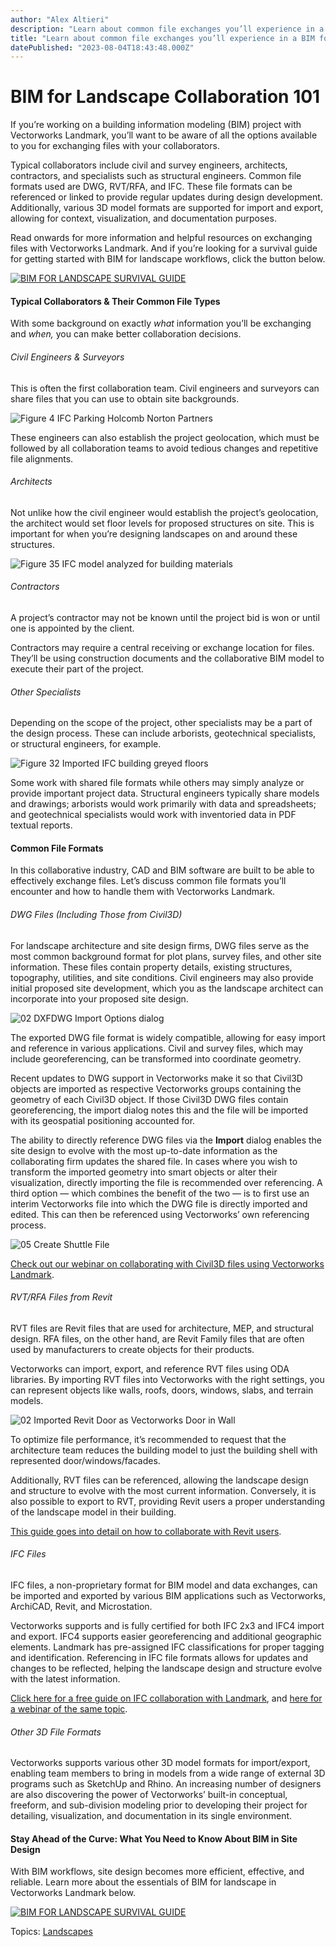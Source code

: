 ```yaml
---
author: "Alex Altieri"
description: "Learn about common file exchanges you’ll experience in a BIM for landscape workflow with Vectorworks Landmark, and how you can comfortably collaborate."
title: "Learn about common file exchanges you’ll experience in a BIM for landscape workflow with Vectorworks Landmark, and how you can comfortably collaborate." 
datePublished: "2023-08-04T18:43:48.000Z"
---
```

# BIM for Landscape Collaboration 101

If you’re working on a building information modeling (BIM) project with Vectorworks Landmark, you’ll want to be aware of all the options available to you for exchanging files with your collaborators.

Typical collaborators include civil and survey engineers, architects, contractors, and specialists such as structural engineers. Common file formats used are DWG, RVT/RFA, and IFC. These file formats can be referenced or linked to provide regular updates during design development. Additionally, various 3D model formats are supported for import and export, allowing for context, visualization, and documentation purposes.

Read onwards for more information and helpful resources on exchanging files with Vectorworks Landmark. And if you’re looking for a survival guide for getting started with BIM for landscape workflows, click the button below.

[![BIM FOR LANDSCAPE SURVIVAL GUIDE](https://no-cache.hubspot.com/cta/default/3018241/70406e5c-529e-425c-ba8d-e21a19182498.png)](https://cta-redirect.hubspot.com/cta/redirect/3018241/70406e5c-529e-425c-ba8d-e21a19182498) 

#### Typical Collaborators & Their Common File Types

With some background on exactly _what_ information you’ll be exchanging and _when,_ you can make better collaboration decisions.

###### Civil Engineers & Surveyors

This is often the first collaboration team. Civil engineers and surveyors can share files that you can use to obtain site backgrounds.

![Figure 4 IFC Parking Holcomb Norton Partners](https://blog.vectorworks.net/hs-fs/hubfs/Blog%20Images/2023%20Blog%20Images/8_B4L/Figure%204%20IFC%20Parking%20Holcomb%20Norton%20Partners.jpg?width=966&height=622&name=Figure%204%20IFC%20Parking%20Holcomb%20Norton%20Partners.jpg)

These engineers can also establish the project geolocation, which must be followed by all collaboration teams to avoid tedious changes and repetitive file alignments.

###### Architects

Not unlike how the civil engineer would establish the project’s geolocation, the architect would set floor levels for proposed structures on site. This is important for when you’re designing landscapes on and around these structures.

![Figure 35 IFC model analyzed for building materials](https://blog.vectorworks.net/hs-fs/hubfs/Blog%20Images/2023%20Blog%20Images/8_B4L/Figure%2035%20IFC%20model%20analyzed%20for%20building%20materials.png?width=3840&height=2160&name=Figure%2035%20IFC%20model%20analyzed%20for%20building%20materials.png)

###### Contractors

A project’s contractor may not be known until the project bid is won or until one is appointed by the client.

Contractors may require a central receiving or exchange location for files. They’ll be using construction documents and the collaborative BIM model to execute their part of the project.

###### Other Specialists

Depending on the scope of the project, other specialists may be a part of the design process. These can include arborists, geotechnical specialists, or structural engineers, for example.

![Figure 32 Imported IFC building greyed floors](https://blog.vectorworks.net/hs-fs/hubfs/Blog%20Images/2023%20Blog%20Images/8_B4L/Figure%2032%20Imported%20IFC%20building%20greyed%20floors.png?width=720&height=600&name=Figure%2032%20Imported%20IFC%20building%20greyed%20floors.png)

Some work with shared file formats while others may simply analyze or provide important project data. Structural engineers typically share models and drawings; arborists would work primarily with data and spreadsheets; and geotechnical specialists would work with inventoried data in PDF textual reports.

#### Common File Formats

In this collaborative industry, CAD and BIM software are built to be able to effectively exchange files. Let’s discuss common file formats you’ll encounter and how to handle them with Vectorworks Landmark.

###### DWG Files (Including Those from Civil3D)

For landscape architecture and site design firms, DWG files serve as the most common background format for plot plans, survey files, and other site information. These files contain property details, existing structures, topography, utilities, and site conditions. Civil engineers may also provide initial proposed site development, which you as the landscape architect can incorporate into your proposed site design.

![02 DXFDWG Import Options dialog](https://blog.vectorworks.net/hs-fs/hubfs/Blog%20Images/2023%20Blog%20Images/8_B4L/02%20DXFDWG%20Import%20Options%20dialog.png?width=768&height=600&name=02%20DXFDWG%20Import%20Options%20dialog.png)

The exported DWG file format is widely compatible, allowing for easy import and reference in various applications. Civil and survey files, which may include georeferencing, can be transformed into coordinate geometry.

Recent updates to DWG support in Vectorworks make it so that Civil3D objects are imported as respective Vectorworks groups containing the geometry of each Civil3D object. If those Civil3D DWG files contain georeferencing, the import dialog notes this and the file will be imported with its geospatial positioning accounted for.

The ability to directly reference DWG files via the **Import** dialog enables the site design to evolve with the most up-to-date information as the collaborating firm updates the shared file. In cases where you wish to transform the imported geometry into smart objects or alter their visualization, directly importing the file is recommended over referencing. A third option — which combines the benefit of the two — is to first use an interim Vectorworks file into which the DWG file is directly imported and edited. This can then be referenced using Vectorworks’ own referencing process.

![05 Create Shuttle File](https://blog.vectorworks.net/hs-fs/hubfs/Blog%20Images/2023%20Blog%20Images/8_B4L/05%20Create%20Shuttle%20File.jpg?width=1650&height=537&name=05%20Create%20Shuttle%20File.jpg)

[Check out our webinar on collaborating with Civil3D files using Vectorworks Landmark](https://university.vectorworks.net/course/view.php?id=2434).

###### RVT/RFA Files from Revit

RVT files are Revit files that are used for architecture, MEP, and structural design. RFA files, on the other hand, are Revit Family files that are often used by manufacturers to create objects for their products.

Vectorworks can import, export, and reference RVT files using ODA libraries. By importing RVT files into Vectorworks with the right settings, you can represent objects like walls, roofs, doors, windows, slabs, and terrain models.

![02 Imported Revit Door as Vectorworks Door in Wall](https://blog.vectorworks.net/hs-fs/hubfs/Blog%20Images/2023%20Blog%20Images/8_B4L/02%20Imported%20Revit%20Door%20as%20Vectorworks%20Door%20in%20Wall.png?width=867&height=600&name=02%20Imported%20Revit%20Door%20as%20Vectorworks%20Door%20in%20Wall.png)

To optimize file performance, it’s recommended to request that the architecture team reduces the building model to just the building shell with represented door/windows/facades.

Additionally, RVT files can be referenced, allowing the landscape design and structure to evolve with the most current information. Conversely, it is also possible to export to RVT, providing Revit users a proper understanding of the landscape model in their building.

[This guide goes into detail on how to collaborate with Revit users](https://university.vectorworks.net/course/view.php?id=2448).

###### IFC Files

IFC files, a non-proprietary format for BIM model and data exchanges, can be imported and exported by various BIM applications such as Vectorworks, ArchiCAD, Revit, and Microstation.

Vectorworks supports and is fully certified for both IFC 2x3 and IFC4 import and export. IFC4 supports easier georeferencing and additional geographic elements. Landmark has pre-assigned IFC classifications for proper tagging and identification. Referencing in IFC file formats allows for updates and changes to be reflected, helping the landscape design and structure evolve with the latest information.

[Click here for a free guide on IFC collaboration with Landmark](https://university.vectorworks.net/course/view.php?id=580), and [here for a webinar of the same topic](https://university.vectorworks.net/course/view.php?id=340).

###### Other 3D File Formats

Vectorworks supports various other 3D model formats for import/export, enabling team members to bring in models from a wide range of external 3D programs such as SketchUp and Rhino. An increasing number of designers are also discovering the power of Vectorworks’ built-in conceptual, freeform, and sub-division modeling prior to developing their project for detailing, visualization, and documentation in its single environment.

#### Stay Ahead of the Curve: What You Need to Know About BIM in Site Design

With BIM workflows, site design becomes more efficient, effective, and reliable. Learn more about the essentials of BIM for landscape in Vectorworks Landmark below.

[![BIM FOR LANDSCAPE SURVIVAL GUIDE](https://no-cache.hubspot.com/cta/default/3018241/70406e5c-529e-425c-ba8d-e21a19182498.png)](https://cta-redirect.hubspot.com/cta/redirect/3018241/70406e5c-529e-425c-ba8d-e21a19182498) 

 Topics: [Landscapes](https://blog.vectorworks.net/topic/landscapes) 

 